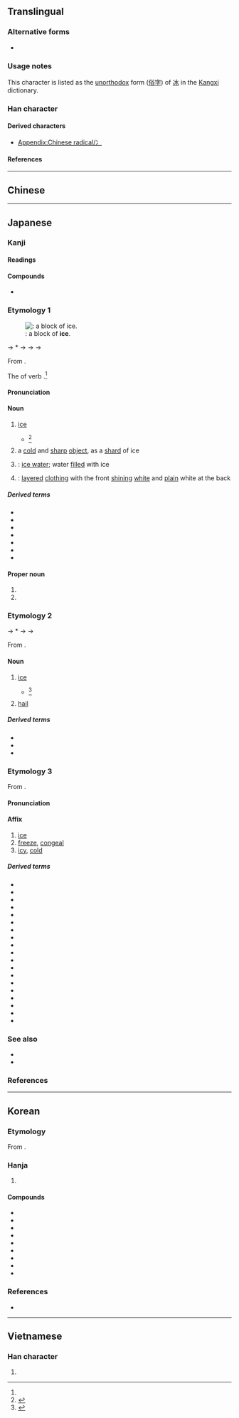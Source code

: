 {{also|冰|永}}
{{character info}}
==Translingual==
{{stroke order|strokes=5}}

===Alternative forms===
* {{l|mul|冫}} {{qualifier|when used as a left Chinese radical}}

===Usage notes===
This character is listed as the [[unorthodox]] form ([[俗字]]) of [[冰]] in the [[Kangxi]] dictionary.

===Han character===
{{Han char|rn=85|rad=水|as=01|sn=5|four=32230|canj=IE|ids=⿻水丶}}

====Derived characters====
* [[Appendix:Chinese radical/冫]]

====References====
{{Han ref|kx=0603.030|dkj=17087|dj=0996.030|hdz=31546.040|uh=6C37}}

----

==Chinese==
{{zh-see|冰|v}}

----

==Japanese==

===Kanji===
{{ja-kanji|grade=3|rs=水01}}

====Readings====
{{ja-readings
|goon=ひょう<ひよう
|kanon=ひょう<ひよう
|kun=こおり-<こほり-, ひ-<ひ-, こお-る<こほ-る
|nanori=きよ, すい
}}

====Compounds====
* {{ja-r|氷柱|つらら|[[icicle]]}}
<!-- You can [http://web.mit.edu/jpnet/ji/data/sound/koori.au hear] it pronunced. ''(need *.au file player)''-->

===Etymology 1===
{{ja-kanjitab|こおり|yomi=k|alt=凍り,冰:uncommon}}
{{wp|lang=ja}}
{{wp|Ice}}
[[File:Block if ice in Jökulsarlon Iceland.JPG|thumb|right|{{m|ja||氷|tr=kōri}}: a block of '''ice'''.]]

{{IPAfont|⟨ko<sub>2</sub>pori⟩}} → *{{IPAchar|/kəpori/}} → {{IPAchar|/koɸori/}} → {{IPAchar|/kowori/}} → {{IPAchar|/koːri/}}

From {{inh|ja|ojp|sort=こおり|-}}.

The {{m|ja|連用形|tr=ren'yōkei||stem or continuative form}} of verb {{m|ja|凍る|tr=kōru||to [[freeze]]}}.<ref name="DJR"/>

====Pronunciation====
{{ja-pron|こおり|acc=0|acc_ref=DJR}}

====Noun====
{{ja-noun|こおり|hhira=こほり}}

# [[ice]] {{gl|[[freeze|frozen]] [[water]]}}
#* {{RQ:Wamyō Ruijushō|1|46}}<ref name="WMS">{{R:Wamyō Ruijushō}}</ref>
#*: {{ux|ja|氷　四聲字苑云：「水寒凍結也。」筆凌反［和名：比又'''古保利'''］|Ice - according to the ''Sisheng Ziyuan'': cold water, frozen and solidified. (Chinese [[fanqie]]: {{lang|ja|筆凌}}; Japanese name: ''hi'' or '''''kōri''''')}}
# a [[cold]] and [[sharp]] [[object]], as a [[shard]] of ice
# {{short for|ja|氷水|tr=kōrimizu|nodot=1}}: [[ice water]]; water [[fill]]ed with ice
# {{short for|ja|氷襲|tr=kōrigasane|nodot=1}}: [[layer]]ed [[clothing]] with the front [[shining]] [[white]] and [[plain]] white at the back

=====Derived terms=====
{{der-top3}}
* {{ja-r|氷%襲|こおり-%がさね}}
* {{ja-r|氷%水|こおり%みず}}
* {{ja-r|氷%屋|こおり%や}}
* {{ja-r|薄%氷|うす%ごおり|thin ice}}
* {{ja-r|かき氷|かきごおり}}
* {{ja-r|氷%砂%糖|こおり%ざ%とう}}
* {{ja-r|初%氷|はつ%ごおり}}
{{der-bottom}}

====Proper noun====
{{ja-pos|proper|こおり|hhira=こほり}}

# {{given name|ja|female|sort=こおり}}
# {{surname|ja|sort=こおり}}

===Etymology 2===
{{ja-kanjitab|ひ|yomi=k|alt=冰:uncommon}}

{{IPAfont|⟨pi<sub>1</sub>⟩}} → *{{IPAchar|/pʲi/}} → {{IPAchar|/ɸi/}} → {{IPAchar|/hi/}}

From {{inh|ja|ojp|-}}.

====Noun====
{{ja-noun|ひ}}

# [[ice]] {{gl|[[freeze|frozen]] [[water]]}}
#* {{RQ:Wamyō Ruijushō|1|46}}<ref name="WMS">{{R:Wamyō Ruijushō}}</ref>
#*: {{ux|ja|氷　四聲字苑云：「水寒凍結也。」筆凌反［和名：'''比'''又古保利］|Ice - according to the ''Sisheng Ziyuan'': cold water, frozen and solidified. (Chinese [[fanqie]]: {{lang|ja|筆凌}}; Japanese name: '''''hi''''' or ''kōri'')}}
#: {{synonyms|ja|アイス|tr=aisu}}
# [[hail]] {{gl|[[precipitate]]d ice}}
#: {{synonyms|ja|雹|tr=hyō}}

=====Derived terms=====
* {{ja-r|氷%川|^ひ%かわ}}
* {{ja-r|氷%雨|ひ%さめ}}
* {{ja-r|氷%室|ひ%むろ|[[icehouse]]}}

===Etymology 3===
{{ja-kanjitab|ひょう|yomi=o}}

From {{der|ja|ltc|sort=ひよう|-}} {{ltc-l|冰}}.

====Pronunciation====
{{ja-pron|ひょう}}

====Affix====
{{ja-pos|affix|ひょう}}

# [[ice]]
# [[freeze]], [[congeal]]
# [[icy]], [[cold]]

=====Derived terms=====
{{der-top4}}
* {{ja-r|雹|ひょう|[[hail#Noun|hail]]}}
* {{ja-r|氷%菓|ひょう%か}}
* {{ja-r|氷%河|ひょう%が}}
* {{ja-r|氷%塊|ひょう%かい}}
* {{ja-r|氷%海|ひょう%かい|icy waters}}
* {{ja-r|氷%解|ひょう%かい}}
* {{ja-r|氷%結|ひょう%けつ}}
* {{ja-r|氷%山|ひょう%ざん}}
* {{ja-r|氷%釈|ひょう%しゃく}}
* {{ja-r|氷%雪|ひょう%せつ}}
* {{ja-r|氷%柱|ひょう%ちゅう}}
* {{ja-r|氷%点|ひょう%てん}}
* {{ja-r|海%氷|かい%ひょう}}
* {{ja-r|堅%氷|けん%ぴょう}}
* {{ja-r|砕%氷|さい%ひょう}}
* {{ja-r|製%氷|せい%ひょう}}
* {{ja-r|薄%氷|はく%ひょう|[[thin]] ice}}
* {{ja-r|霧%氷|む%ひょう}}
* {{ja-r|流%氷|りゅう%ひょう}}
{{der-bottom}}

===See also===
* {{ja-r|アイス}}
* {{ja-r|二%水|に%すい|‘[[ice]]’ [[radical]]}}

===References===
<references/>

{{cln|ja|words with multiple readings}}

----

==Korean==

===Etymology===
From {{der|ko|ltc|-}} {{ltc-l|冰|id=1}}. {{hanja-hunmong|비ᇰ|ping|天文#상02B|alt=冰}}

===Hanja===
{{ko-hanja-search}}
{{ko-hanja|얼음|빙}}

# {{hanja form of|빙|[[ice]]}}

====Compounds====
{{der-top3|Compounds}}
* {{ko-l|결빙|結氷}}
* {{ko-l|박빙|薄氷}}
* {{ko-l|빙결|氷結}}
* {{ko-l|빙벽|氷壁}}
* {{ko-l|빙붕|氷棚}}
* {{ko-l|빙상|氷上}}
* {{ko-l|빙판|氷板}}
* {{ko-l|빙하|氷河}}
* {{ko-l|해빙|解氷}}
{{der-bottom}}

===References===
* {{R:hanjadoc|5781}}

----

==Vietnamese==

===Han character===
{{vi-readings|reading=[[băng]]|rs=水01}}

# {{rfdef|vi}}
